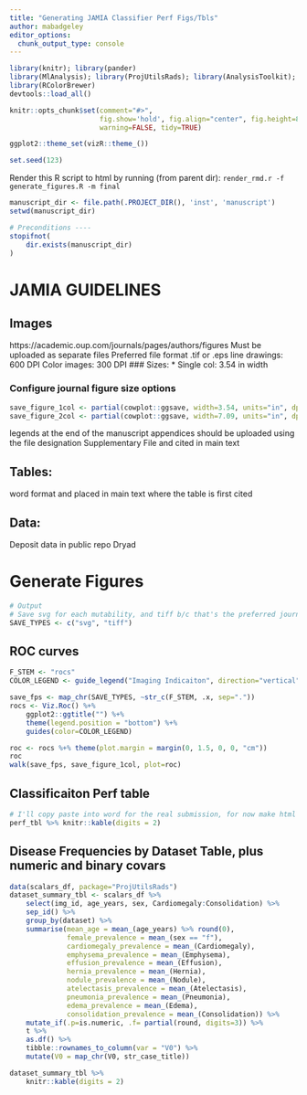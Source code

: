 ```yaml
---
title: "Generating JAMIA Classifier Perf Figs/Tbls"
author: mabadgeley
editor_options: 
  chunk_output_type: console
---
```


```r
library(knitr); library(pander)
library(MlAnalysis); library(ProjUtilsRads); library(AnalysisToolkit); library(vizR)
library(RColorBrewer)
devtools::load_all()

knitr::opts_chunk$set(comment="#>",
                      fig.show='hold', fig.align="center", fig.height=8, fig.width=8,
                      warning=FALSE, tidy=TRUE)

ggplot2::theme_set(vizR::theme_())

set.seed(123)
```



Render this R script to html by running (from parent dir):
`render_rmd.r -f generate_figures.R -m final`


```r
manuscript_dir <- file.path(.PROJECT_DIR(), 'inst', 'manuscript')
setwd(manuscript_dir)

# Preconditions ----
stopifnot(
    dir.exists(manuscript_dir)
)
```
# JAMIA GUIDELINES

## Images
https://academic.oup.com/journals/pages/authors/figures
Must be uploaded as separate files
Preferred file format .tif or .eps
line drawings: 600 DPI
Color images: 300 DPI
### Sizes:
* Single col: 3.54 in width

### Configure journal figure size options
```r
save_figure_1col <- partial(cowplot::ggsave, width=3.54, units="in", dpi=600)
save_figure_2col <- partial(cowplot::ggsave, width=7.09, units="in", dpi=600)
```

legends at the end of the manuscript
appendices should be uploaded using the file designation Supplementary File and cited in main text

## Tables:
word format and placed in main text where the table is first cited

## Data:
Deposit data in public repo Dryad


# Generate Figures
```r
# Output
# Save svg for each mutability, and tiff b/c that's the preferred journal format
SAVE_TYPES <- c("svg", "tiff")
```

## ROC curves
```r
F_STEM <- "rocs"
COLOR_LEGEND <- guide_legend("Imaging Indicaiton", direction="vertical", ncol=2)

save_fps <- map_chr(SAVE_TYPES, ~str_c(F_STEM, .x, sep="."))
rocs <- Viz.Roc() %+%
    ggplot2::ggtitle("") %+%
    theme(legend.position = "bottom") %+%
    guides(color=COLOR_LEGEND)

roc <- rocs %+% theme(plot.margin = margin(0, 1.5, 0, 0, "cm"))
roc
walk(save_fps, save_figure_1col, plot=roc)
```

## Classificaiton Perf table
```r
# I'll copy paste into word for the real submission, for now make html tables to paste to doc
perf_tbl %>% knitr::kable(digits = 2)
```

## Disease Frequencies by Dataset Table, plus numeric and binary covars
```r
data(scalars_df, package="ProjUtilsRads")
dataset_summary_tbl <- scalars_df %>%
    select(img_id, age_years, sex, Cardiomegaly:Consolidation) %>%
    sep_id() %>%
    group_by(dataset) %>%
    summarise(mean_age = mean_(age_years) %>% round(0),
              female_prevalence = mean_(sex == "f"),
              cardiomegaly_prevalence = mean_(Cardiomegaly),
              emphysema_prevalence = mean_(Emphysema),
              effusion_prevalence = mean_(Effusion),
              hernia_prevalence = mean_(Hernia),
              nodule_prevalence = mean_(Nodule),
              atelectasis_prevalence = mean_(Atelectasis),
              pneumonia_prevalence = mean_(Pneumonia),
              edema_prevalence = mean_(Edema),
              consolidation_prevalence = mean_(Consolidation)) %>%
    mutate_if(.p=is.numeric, .f= partial(round, digits=3)) %>%
    t %>%
    as.df() %>%
    tibble::rownames_to_column(var = "V0") %>%
    mutate(V0 = map_chr(V0, str_case_title))

dataset_summary_tbl %>% 
    knitr::kable(digits = 2)
```


